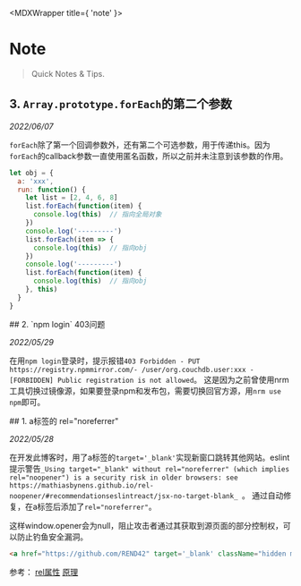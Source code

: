 
<MDXWrapper title={ 'note' }>

# Note
> Quick Notes & Tips.

<article>

## 3. `Array.prototype.forEach`的第二个参数

_2022/06/07_

`forEach`除了第一个回调参数外，还有第二个可选参数，用于传递this。因为`forEach`的callback参数一直使用匿名函数，所以之前并未注意到该参数的作用。

```js
let obj = {
  a: 'xxx',
  run: function() {
    let list = [2, 4, 6, 8]
    list.forEach(function(item) {
      console.log(this)  // 指向全局对象
    })
    console.log('---------')
    list.forEach(item => {
      console.log(this)  // 指向obj
    })
    console.log('---------')
    list.forEach(function(item) {
      console.log(this)  // 指向obj
    }, this)
  }
}

```
</article>

<article>
## 2. `npm login` 403问题

_2022/05/29_

在用`npm login`登录时，提示报错`403 Forbidden - PUT https://registry.npmmirror.com/-
/user/org.couchdb.user:xxx - 
[FORBIDDEN] Public registration is not allowed`。
这是因为之前曾使用nrm工具切换过镜像源，如果要登录npm和发布包，需要切换回官方源，用`nrm use npm`即可。

</article>

<article>
## 1. a标签的 rel="noreferrer"

_2022/05/28_

在开发此博客时，用了a标签的`target='_blank'`实现新窗口跳转其他网站。eslint提示警告`_Using target="_blank" without rel="noreferrer" (which implies rel="noopener") is a security risk in older browsers: see https://mathiasbynens.github.io/rel-noopener/#recommendationseslintreact/jsx-no-target-blank_ `。
通过自动修复，在a标签后添加了`rel="noreferrer"`。

这样window.opener会为null，阻止攻击者通过其获取到源页面的部分控制权，可以防止钓鱼安全漏洞。
```html
<a href="https://github.com/REND42" target='_blank' className="hidden md:block" rel="noopener noreferrer" >
```
参考：
[rel属性](https://developer.mozilla.org/en-US/docs/Web/HTML/Attributes/rel)
[原理](https://mathiasbynens.github.io/rel-noopener/#recommendationseslintreact/jsx-no-target-blank)

</article>

</MDXWrapper>
